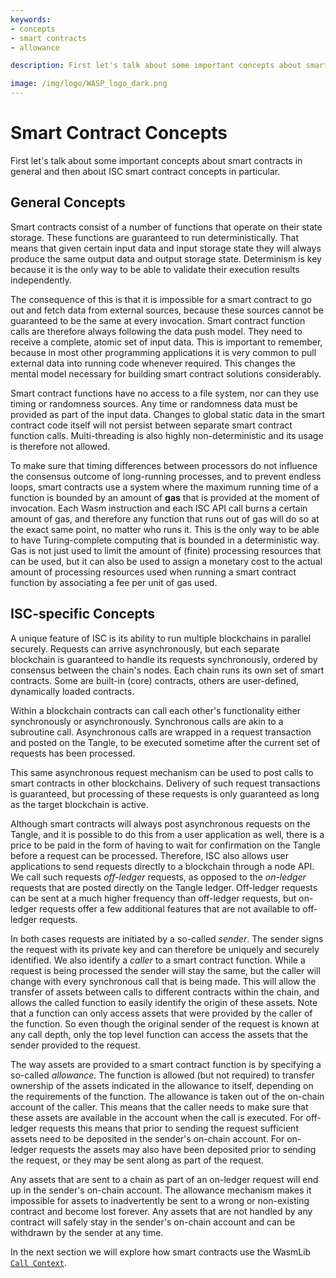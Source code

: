 ```yaml
---
keywords:
- concepts
- smart contracts
- allowance

description: First let's talk about some important concepts about smart contracts in general and then about ISC smart contract concepts in particular.

image: /img/logo/WASP_logo_dark.png
---
```


# Smart Contract Concepts

First let's talk about some important concepts about smart contracts in general and then
about ISC smart contract concepts in particular.

## General Concepts

Smart contracts consist of a number of functions that operate on their state storage.
These functions are guaranteed to run deterministically. That means that given certain
input data and input storage state they will always produce the same output data and
output storage state. Determinism is key because it is the only way to be able to
validate their execution results independently.

The consequence of this is that it is impossible for a smart contract to go out and fetch
data from external sources, because these sources cannot be guaranteed to be the same
at every invocation. Smart contract function calls are therefore always following
the data push model. They need to receive a complete, atomic set of input data. This is
important to remember, because in most other programming applications it is very common
to pull external data into running code whenever required. This changes the mental
model necessary for building smart contract solutions considerably.

Smart contract functions have no access to a file system, nor can they use timing or
randomness sources. Any time or randomness data must be provided as part of the
input data. Changes to global static data in the smart contract code itself will not
persist between separate smart contract function calls. Multi-threading is also highly
non-deterministic and its usage is therefore not allowed.

To make sure that timing differences between processors do not influence the consensus
outcome of long-running processes, and to prevent endless loops, smart contracts use a
system where the maximum running time of a function is bounded by an amount of **gas**
that is provided at the moment of invocation. Each Wasm instruction and each ISC API call
burns a certain amount of gas, and therefore any function that runs out of gas will do so
at the exact same point, no matter who runs it. This is the only way to be able to have
Turing-complete computing that is bounded in a deterministic way. Gas is not just used to
limit the amount of (finite) processing resources that can be used, but it can also be
used to assign a monetary cost to the actual amount of processing resources used when
running a smart contract function by associating a fee per unit of gas used.

## ISC-specific Concepts

A unique feature of ISC is its ability to run multiple blockchains in parallel securely.
Requests can arrive asynchronously, but each separate blockchain is guaranteed to handle
its requests synchronously, ordered by consensus between the chain's nodes. Each chain
runs its own set of smart contracts. Some are built-in (core) contracts, others are
user-defined, dynamically loaded contracts.

Within a blockchain contracts can call each other's functionality either synchronously or
asynchronously. Synchronous calls are akin to a subroutine call. Asynchronous
calls are wrapped in a request transaction and posted on the Tangle, to be executed
sometime after the current set of requests has been processed.

This same asynchronous request mechanism can be used to post calls to smart contracts in
other blockchains. Delivery of such request transactions is guaranteed, but processing of
these requests is only guaranteed as long as the target blockchain is active.

Although smart contracts will always post asynchronous requests on the Tangle, and it
is possible to do this from a user application as well, there is a price to be paid in
the form of having to wait for confirmation on the Tangle before a request can be
processed. Therefore, ISC also allows user applications to send requests directly to a
blockchain through a node API. We call such requests _off-ledger_ requests, as opposed
to the _on-ledger_ requests that are posted directly on the Tangle ledger. Off-ledger
requests can be sent at a much higher frequency than off-ledger requests, but on-ledger
requests offer a few additional features that are not available to off-ledger requests.

In both cases requests are initiated by a so-called _sender_. The sender signs the
request with its private key and can therefore be uniquely and securely identified. We
also identify a _caller_ to a smart contract function. While a request is being
processed the sender will stay the same, but the caller will change with every
synchronous call that is being made. This will allow the transfer of assets between calls
to different contracts within the chain, and allows the called function to easily identify
the origin of these assets. Note that a function can only access assets that were provided
by the caller of the function. So even though the original sender of the request is known
at any call depth, only the top level function can access the assets that the sender
provided to the request.

The way assets are provided to a smart contract function is by specifying a so-called
_allowance_. The function is allowed (but not required) to transfer ownership of the
assets indicated in the allowance to itself, depending on the requirements of the
function. The allowance is taken out of the on-chain account of the caller. This means
that the caller needs to make sure that these assets are available in the account when
the call is executed. For off-ledger requests this means that prior to sending the request
sufficient assets need to be deposited in the sender's on-chain account. For on-ledger
requests the assets may also have been deposited prior to sending the request, or they may
be sent along as part of the request.

Any assets that are sent to a chain as part of an on-ledger request will end up in the
sender's on-chain account. The allowance mechanism makes it impossible for assets to
inadvertently be sent to a wrong or non-existing contract and become lost forever. Any
assets that are not handled by any contract will safely stay in the sender's on-chain
account and can be withdrawn by the sender at any time.


In the next section we will explore how smart contracts use the WasmLib
[`Call Context`](context.mdx).